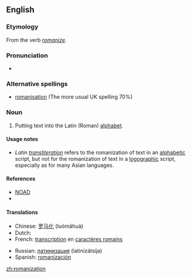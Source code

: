 {{wikipedia}}
==English==

===Etymology===
From the verb ''[[romanize]]''.

===Pronunciation===
* {{audio|en-us-Romanization.ogg|Audio (US)}}

===Alternative spellings===
* [[romanisation]] (The more usual UK spelling 70%)

===Noun===
{{en-noun}}

# Putting text into the Latin (Roman) [[alphabet]].

====  Usage notes ====
* ''Latin [[transliteration]]'' refers to the romanization of text in an [[alphabetic]] script, but not for the romanization of text in a [[logographic]] script, especially as for many Asian languages.

==== References ====
* [[NOAD]]
* {{R:Canadian Oxford 2004}}

====Translations====
{{trans-top|Putting text into the Latin (Roman) alphabet}}
*Chinese: [[罗马化]] (luómǎhuà)
*Dutch: {{t+|nl|romanisatie|f}}
*French: [[transcription]] en [[caractère romain|caractères romains]]
{{trans-mid}}
*Russian: [[латинизация]] (latinizátsija) {{f}}
*Spanish: [[romanización]] {{f}}
{{trans-bottom}}

[[zh:romanization]]